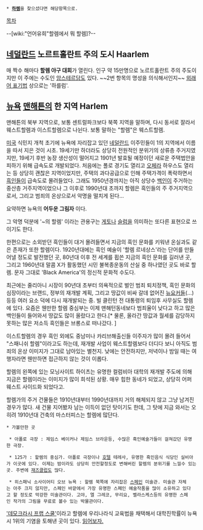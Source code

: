  * '''[[하렘]]'''을 찾으셨다면 해당항목으로.

[[목차]]

--[wiki:"언어유희"할렘에서 뭐 할렘]?--

== [[네덜란드]] 노르트홀란트 주의 도시 Haarlem ==
매 짝수 해마다 '''할렘 야구 대회'''가 열린다. 인구 약 15만명으로 노르트홀란트 주의 주도이지만 이 주에는 수도인 [[암스테르담]]도 있다. ~~2번 항목의 명성을 의식해서인지~~ [[외래어 표기법]] 상으로는 '하를럼'.

== [[뉴욕]] [[맨해튼]]의 한 지역 Harlem ==
맨해튼의 북부 지역으로, 보통 센트럴파크보다 북쪽 지역을 말하며, 다시 동서로 잘라서 웨스트할렘과 이스트할렘으로 나뉜다. 보통 말하는 "할렘"은 웨스트할렘.

[[미국]] 식민지 개척 초기에 뉴욕에 자리잡고 있던 [[네덜란드]] 이주민들이 1의 지역에서 이름을 따서 지은 것이 시초. 19세기만 하더라도 상당히 전원적인 분위기의 상류층 주거지였지만, 19세기 후반 농장 생산성이 떨어지고 1901년 발효될 예정이던 새로운 주택법안을 피하기 위해 급속도로 개발되었다. 처음에는 폴로 경기도 열리고 [[오페라]] 하우스도 열리는 등 상당히 괜찮은 지역이었지만, 주택의 과다공급으로 인해 주택가격이 폭락하면서 [[흑인]]들이 급속도로 몰려들었다. 그래도 1950년경까지는 아직 상당수 [[백인]]이 주거하는 중산층 거주지역이었으나 그 이후로 1990년대 초까지 할렘은 흑인들의 주 주거지역으로서, 그리고 범죄의 온상으로서 악명을 떨치게 된다...

요약하면 뉴욕의 '''어두운 그림자''' 이다.

그 악명 덕분에 '~의 할렘' 이라는 관용구는 [[게토]]나 [[슬럼]]을 의미하는 또다른 표현으로 쓰이기도 한다.

한편으로는 소외받던 흑인들이 대거 몰려들면서 지금의 흑인 문화를 키워낸 온실과도 같은 존재가 또한 할렘이다. 1920년대에는 흑인 예술이 '할렘 르네상스'라는 단어를 만들어낼 정도로 발전했던 곳, 80년대 이후 전 세계를 휩쓴 지금의 흑인 문화를 길러낸 곳, 그리고 1960년대 말콤 X가 활동했던 시민 불복종운동의 산실 중 하나였던 곳도 바로 할렘. 문자 그대로 'Black America'의 정신적 문화적 수도다.

최근에는 줄리아니 시장이 90년대 초부터 의욕적으로 벌인 범죄 퇴치정책, 흑인 문화의 심장이라는 브랜드, 정부의 재개발 계획, 그리고 땅값이 비싸 갈데 없어진 [[뉴요커]]들(...) 등등 여러 요소 덕에 다시 재개발되는 중. 빌 클린턴 전 대통령의 퇴임후 사무실도 할렘에 있다. 요즘은 웬만한 할렘 중심부는 이제 맨해턴동네보다 범죄율이 낮다고 하고 많은 백인들이 들어와서 땅값도 많이 올랐다고 한다.[* 물론, 올라간 땅값과 월세를 감당하지 못하는 많은 저소득 흑인들은 브롱스로 떠나갔다.  ]

이스트할렘의 경우 흑인 외에도 중남미나 카리브해출신들 이주자가 많이 몰려 들어서 "스패니쉬 할렘"이라고도 하는데, 재개발 사업이 웨스트할렘보다 더디다 보니 아직도 범죄의 온상 이미지가 그대로 남아있는 별천지. 낮에는 안전하지만, 저녁이나 밤일 때는 여행자라면 웬만하면 접근하지 않는 것이 이롭다.

할렘의 왼쪽에 있는 모닝사이트 하이츠는 유명한 컬럼비아 대학의 재개발 주도에 의해 지금은 할렘이라는 이미지가 많이 희석된 상황. 매우 힙한 동네가 되었고, 상당히 어퍼 웨스트 사이드화 되었다고. 


할렘가의 주거 건물들은 1910년대부터 1990년대까지 거의 해체되지 않고 그냥 남겨진 경우가 많다. 새 건물 지어봤자 남는 이득이 없던 탓이기도 한데, 그 탓에 지금 와서는 오히려 1910년대 건축의 마스터피스는 할렘에 많단다.

 * 가볼만한 곳 

  * 아폴로 극장 : 제임스 베이커나 제임스 브라운등, 수많은 흑인예술가들이 걸쳐갔던 유명한 극장. 

  * 125가 : 할렘의 중심가. 아폴로 극장이나 [[호텔]] 테레사, 유명한 흑인음식 식당인 실비아가 이곳에 있다. 이제는 밤이라도 상당히 안전할정도로 변해버린 할렘의 분위기를 느낄수 있는곳. 주변에 [[재즈]]클럽도 많다. 

  * 히스패닉 소사이어티 오브 뉴욕 : 할렘 북쪽에 자리잡은 [[스페인]] 미술관. 미술관 자체는 아주 크지 않지만, 스페인 바깥에서 가장 유명한 스페인 예술작품을 많이 소유하고 있다고 할 정도로 막강한 미술관이다. 고야, 엘 그레코, 무리요, 벨라스케스등의 유명한 스페인 작가의 그림을 무료로 볼수 있는 박물관이다.   

[http://healthlung.blogspot.kr/2012/06/blog-post.html '데모크라시 프랩 스쿨']이라고 할렘에 우리나라식 교육법을 채택해서 대학진학률이 뉴욕시 1위의 기염을 토해낸 곳이 있다. [http://blog.naver.com/mduhak?Redirect=Log&logNo=50174820312 읽어보자.]
